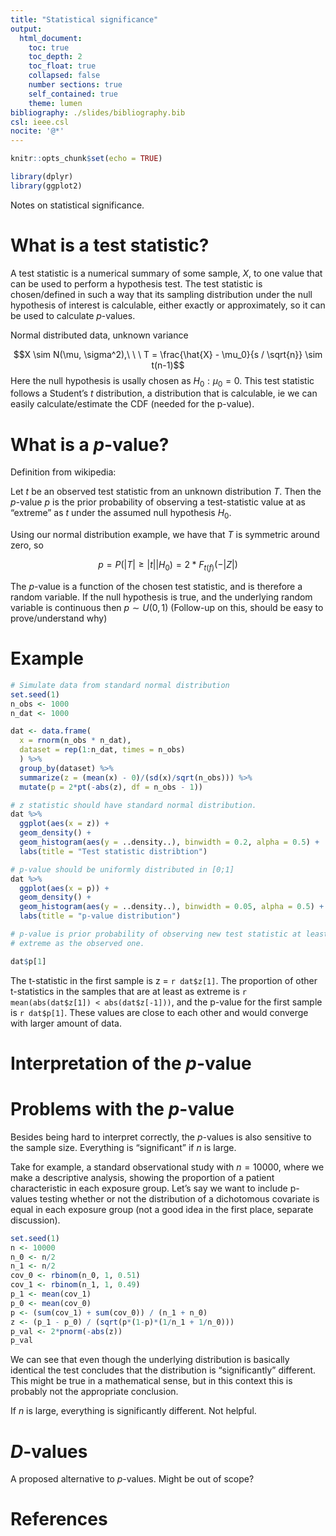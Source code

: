 ```yaml
---
title: "Statistical significance"
output:
  html_document:
    toc: true
    toc_depth: 2
    toc_float: true
    collapsed: false
    number sections: true
    self_contained: true
    theme: lumen
bibliography: ./slides/bibliography.bib
csl: ieee.csl
nocite: '@*'
---
```


```r
knitr::opts_chunk$set(echo = TRUE)

library(dplyr)
library(ggplot2)
```

Notes on statistical significance.

# What is a test statistic?

A test statistic is a numerical summary of some sample, $X$, to one value
that can be used to perform a hypothesis test. The test statistic is
chosen/defined in such a way that its sampling distribution under the null
hypothesis of interest is calculable, either exactly or approximately, so it can
be used to calculate _p_-values.

Normal distributed data, unknown variance

$$X \sim N(\mu, \sigma^2),\ \ \ T = \frac{\hat{X} - \mu_0}{s / \sqrt{n}} \sim t(n-1)$$
Here the null hypothesis is usally chosen as $H_0: \mu_0 = 0$. This test
statistic follows a Student's $t$ distribution, a distribution that is
calculable, ie we can easily calculate/estimate the CDF (needed for the p-value).


# What is a _p_-value?

Definition from wikipedia:

Let $t$ be an observed test statistic from an unknown distribution $T$. Then the
_p_-value $p$ is the prior probability of observing a test-statistic value at as
"extreme" as $t$ under the assumed null hypothesis $H_0$. 

Using our normal distribution example, we have that $T$ is symmetric around zero,
so 

$$p = P(|T| \geq |t| | H_0) = 2*F_{t(f)}(-|Z|)$$

The _p_-value is a function of the chosen test statistic, and is therefore a
random variable. If the null hypothesis is true, and the underlying random variable
is continuous then $p \sim U(0, 1)$ (Follow-up on this, should be easy to prove/understand why)

# Example

```r

# Simulate data from standard normal distribution
set.seed(1)
n_obs <- 1000
n_dat <- 1000

dat <- data.frame(
  x = rnorm(n_obs * n_dat),
  dataset = rep(1:n_dat, times = n_obs)
  ) %>%
  group_by(dataset) %>%
  summarize(z = (mean(x) - 0)/(sd(x)/sqrt(n_obs))) %>%
  mutate(p = 2*pt(-abs(z), df = n_obs - 1))

# z statistic should have standard normal distribution.
dat %>%
  ggplot(aes(x = z)) +
  geom_density() +
  geom_histogram(aes(y = ..density..), binwidth = 0.2, alpha = 0.5) +
  labs(title = "Test statistic distribtion")

# p-value should be uniformly distributed in [0;1]
dat %>%
  ggplot(aes(x = p)) +
  geom_density() +
  geom_histogram(aes(y = ..density..), binwidth = 0.05, alpha = 0.5) +
  labs(title = "p-value distribution")

# p-value is prior probability of observing new test statistic at least as
# extreme as the observed one.

dat$p[1]

```

The t-statistic in the first sample is z = `r dat$z[1]`. The proportion of
other t-statistics in the samples that are at least as extreme is
`r mean(abs(dat$z[1]) < abs(dat$z[-1]))`, and the p-value for the first sample
is `r dat$p[1]`. These values are close to each other and would converge with
larger amount of data.


# Interpretation of the _p_-value

# Problems with the _p_-value

Besides being hard to interpret correctly, the _p_-values is also sensitive to
the sample size. Everything is "significant" if $n$ is large. 

Take for example, a standard observational study with $n = 10000$, where we make
a descriptive analysis, showing the proportion of a patient characteristic in
each exposure group. Let's say we want to include p-values testing whether or not
the distribution of a dichotomous covariate is equal in each exposure group (not a good
idea in the first place, separate discussion). 

```r
set.seed(1)
n <- 10000
n_0 <- n/2
n_1 <- n/2
cov_0 <- rbinom(n_0, 1, 0.51)
cov_1 <- rbinom(n_1, 1, 0.49)
p_1 <- mean(cov_1)
p_0 <- mean(cov_0)
p <- (sum(cov_1) + sum(cov_0)) / (n_1 + n_0)
z <- (p_1 - p_0) / (sqrt(p*(1-p)*(1/n_1 + 1/n_0)))
p_val <- 2*pnorm(-abs(z))
p_val
```
We can see that even though the underlying distribution is basically identical
the test concludes that the distribution is "significantly" different. This might
be true in a mathematical sense, but in this context this is probably not the
appropriate conclusion. 

If $n$ is large, everything is significantly different. Not helpful.


# _D_-values

A proposed alternative to _p_-values. Might be out of scope?

# References